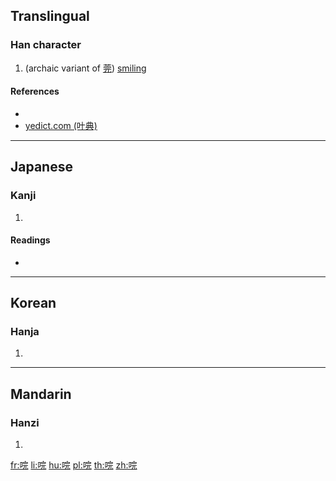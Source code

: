 ==Translingual==

===Han character===
{{Han char|rn=30|rad=口|as=07|sn=10|four=|canj=RJMU|ids=⿰口完}}

# (archaic variant of [[莞]]) [[smiling]]

====References====
* {{Han ref|kx=0192.080|dkj=03705|dj=0411.160|hdz=10634.060|uh=550D|ud=21773}}
* [http://yedict.com/htm/55/550D.htm yedict.com (叶典)]

----

==Japanese==

===Kanji===
{{ja-kanji|grade=|rs=口07}}

# {{defn|lang=ja|sort=口07}}

====Readings====
* {{ja-readings|on=[[かん]] (kan), [[げん]] (gen)|kun=[[ほほえむ]] (hohoemu)}}

----

==Korean==

===Hanja===
{{ko-hanja|hangeul=완|rv=wan|mr=wan}}

# {{defn|lang=ko|sort=口07}}

----

==Mandarin==

===Hanzi===
{{cmn-hanzi|pin=[[wǎn]] ([[wan3]])|wg=wan<sup>3</sup>}}

# {{defn|lang=cmn|sort=口07}}

[[fr:唍]]
[[li:唍]]
[[hu:唍]]
[[pl:唍]]
[[th:唍]]
[[zh:唍]]